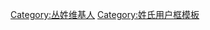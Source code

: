 {{Userbox-2
  |id1=<span lang="zh" style="font-size: 30px; color: #FFFFFF;">-{叢}-</span>
  |id1-c=#002366
  |info=这个用户姓'''[[丛姓|丛]]'''。
  |info-c=#FFFFFF
  |info-s=10
  |border-c=#002366
  |id2-c=#002366
  |id2-fc=#FFFFFF
  |id2=[[:Category:丛姓维基人|<span lang="zh" style="color: #FFFFFF;">Cóng</span>]]
}}
<includeonly>[[Category:丛姓维基人]]</includeonly><noinclude>[[Category:姓氏用户框模板]]</noinclude>